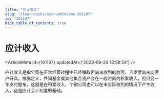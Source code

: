 ```yaml
---
title: "应计收入"
slug: "/learn/wiki/accruedincome-101107"
id: "101107"
hide_table_of_contents: true
---
```



# 应计收入

<ArticleMeta id={101107} updatedAt={'2023-09-26 13:58:54'} />
<div className='border-solid border-b border-t-0 my-4 border-[var(--ifm-color-gray-300)]' />

应计收入是指公司在正常经营过程中已经赚取但尚未收到的款项，且发票尚未向客户开具。根据定义，共同基金或其他集合资产会在一段时间内积累收入，但只会一年支付股东，这就是在积累收入。个别公司也可以在未实际收到的情况下产生收入，这是应计会计制度的基础。
